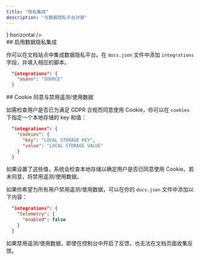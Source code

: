```yaml
---
title: "隐私集成"
description: "与数据隐私平台对接"
---
```


<CardGroup>
  <Card title="Osano" href="/zh/integrations/privacy/osano" icon={<svg width="32" height="32" className="h-6 w-6" viewBox="0 0 256 256" fill="none" xmlns="http://www.w3.org/2000/svg"><path fillRule="evenodd" clipRule="evenodd" d="M128 256C198.692 256 256 198.692 256 128C256 57.3076 198.692 0 128 0C57.3076 0 0 57.3076 0 128C0 198.692 57.3076 256 128 256ZM128 192C163.346 192 192 163.346 192 128C192 92.6538 163.346 64 128 64C92.6538 64 64 92.6538 64 128C64 163.346 92.6538 192 128 192Z" fill="#7764FA"/></svg>} horizontal />
</CardGroup>

<div id="enabling-data-privacy-integrations">
  ## 启用数据隐私集成
</div>

你可以在文档站点中集成数据隐私平台。在 `docs.json` 文件中添加 `integrations` 字段，并填入相应的脚本。

```json
  "integrations": {
    "osano": "SOURCE"
  }
```

<div id="cookie-consent-and-disabling-telemetry">
  ## Cookie 同意与禁用遥测/使用数据
</div>

如需检查用户是否已为满足 GDPR 合规而同意使用 Cookie，你可以在 `cookies` 下指定一个本地存储的 key 和值：

```json
  "integrations": {
    "cookies": {
      "key": "LOCAL STORAGE KEY",
      "value": "LOCAL STORAGE VALUE"
    }
  }
```

如果设置了这些值，系统会检查本地存储以确定用户是否已同意使用 Cookie。若未同意，将禁用遥测/使用数据。

如果你希望为所有用户禁用遥测/使用数据，可以在你的 `docs.json` 文件中添加以下内容：

```json
  "integrations": {
    "telemetry": {
      "enabled": false
    }
  }
```

<Note>
  如果禁用遥测/使用数据，即使在控制台中开启了反馈，也无法在文档页面收集反馈。
</Note>
